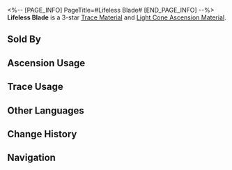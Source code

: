 <%-- [PAGE_INFO]
PageTitle=#Lifeless Blade#
[END_PAGE_INFO] --%>
{{Item Infobox
|id          = 110112
|image       = Item Lifeless Blade.png
|type        = Trace Material
|type2       = Light Cone Ascension Material
|invCategory = Upgrade Materials
|rarity      = 3
|effect      = Weapon remnants left behind by members of the Antimatter Legion. Used to level up Traces moderately for {{Color|h|Destruction}} characters.
|description = This brand represents their rank and accomplishments in the name of Destruction.<br />The master of this weapon carries a strong hatred for all sentient beings. They relish in the lament of intelligent beings as sweet melodies and topple civilizations with millennia of history in the blink of an eye.
|source1     = [[Calyx (Storage Zone)]]
|source2     = [[Omni-Synthesizer]] &mdash; Material Synthesis
|source3     = [[Embers Exchange]]
|source4     = [[Omni-Synthesizer]] &mdash; Material Exchange
}}
{{Description|''"The bearer of this brand is tasked with stopping breath among the living."''}}
'''Lifeless Blade''' is a 3-star [[Trace Material]] and [[Light Cone Ascension Material]].

==Sold By==
{{Shop Availability}}

==Ascension Usage==
{{Ascension Usage}}

==Trace Usage==
{{Trace Usage}}

==Other Languages==
{{Other Languages
|en   = Lifeless Blade
|zhs  = 无生残刃
|zht  = 無生殘刃
|ja   = 無生の刃切
|ko   = 무생의 칼날
|es   = Espada inerte
|fr   = Lame sans vie
|ru   = Безжизненный клинок
|th   = Lifeless Blade
|vi   = Lưỡi Kiếm Vô Hồn
|de   = Leblose Klinge
|id   = Lifeless Blade
|pt   = Lâmina Inerte
}}

==Change History==
{{Change History|1.0}}

==Navigation==
{{Upgrade Material Navbox}}
